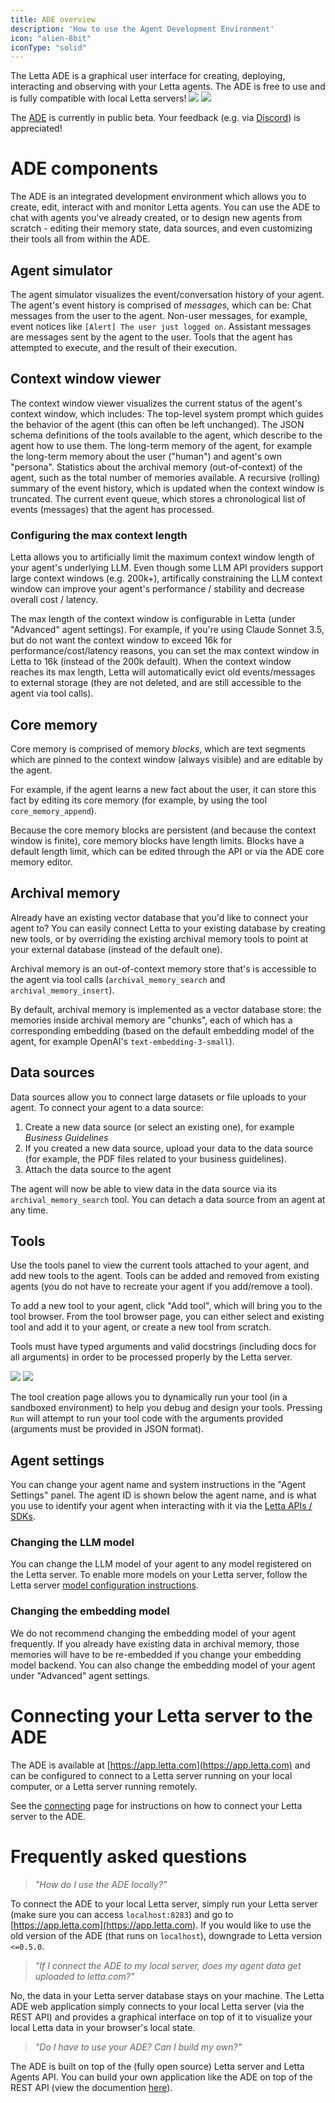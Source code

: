 ```yaml
---
title: ADE overview 
description: 'How to use the Agent Development Environment'
icon: "alien-8bit"
iconType: "solid"
---
```


<Card horizontal="true" title="Agent Development Environment (ADE)" icon="alien-8bit" iconType="solid" href="https://app.letta.com">
The Letta ADE is a graphical user interface for creating, deploying, interacting and observing with your Letta agents. The ADE is free to use and is fully compatible with local Letta servers!
</Card>

<img className="block w-300 dark:hidden" src="https://raw.githubusercontent.com/letta-ai/letta/refs/heads/main/assets/example_ade_screenshot_light.png" />
<img className="hidden w-300 dark:block" src="https://raw.githubusercontent.com/letta-ai/letta/refs/heads/main/assets/example_ade_screenshot.png" />

<Note>The [ADE](https://app.letta.com) is currently in public beta. Your feedback (e.g. via [Discord](https://discord.gg/letta)) is appreciated!</Note>

# ADE components
The ADE is an integrated development environment which allows you to create, edit, interact with and monitor Letta agents.
You can use the ADE to chat with agents you've already created, or to design new agents from scratch - editing their memory state, data sources, and even customizing their tools all from within the ADE.

## Agent simulator
The agent simulator visualizes the event/conversation history of your agent.
The agent's event history is comprised of *messages*, which can be:
<CardGroup cols={1}>
  <Card title="User messages" icon="user">
    Chat messages from the user to the agent.
  </Card>
  <Card title="System messages" icon="window">
    Non-user messages, for example, event notices like `[Alert] The user just logged on`.
  </Card>
  <Card title="Agent messages" icon="alien-8bit">
    Assistant messages are messages sent by the agent to the user.
  </Card>
  <Card title="Function (tool) messages" icon="rectangle-terminal">
    Tools that the agent has attempted to execute, and the result of their execution.
  </Card>
</CardGroup>

## Context window viewer
The context window viewer visualizes the current status of the agent's context window, which includes:
<CardGroup cols={1}>
  <Card title="System instructions">
    The top-level system prompt which guides the behavior of the agent (this can often be left unchanged).
  </Card>
  <Card title="Function (tool) definitions">
    The JSON schema definitions of the tools available to the agent, which describe to the agent how to use them.
  </Card>
  <Card title="Core (in-context) memory blocks">
    The long-term memory of the agent, for example the long-term memory about the user ("human") and agent's own "persona".
  </Card>
   <Card title="External (out-of-context) memory statistics">
    Statistics about the archival memory (out-of-context) of the agent, such as the total number of memories available.
  </Card> 
  <Card title="Recursive summary">
    A recursive (rolling) summary of the event history, which is updated when the context window is truncated.
  </Card> 
  <Card title="Event (message) queue">
    The current event queue, which stores a chronological list of events (messages) that the agent has processed.
  </Card> 
</CardGroup>

### Configuring the max context length
<Tip>Letta allows you to artificially limit the maximum context window length of your agent's underlying LLM. Even though some LLM API providers support large context windows (e.g. 200k+), artifically constraining the LLM context window can improve your agent's performance / stability and decrease overall cost / latency.</Tip>

The max length of the context window is configurable in Letta (under "Advanced" agent settings).
For example, if you're using Claude Sonnet 3.5, but do not want the context window to exceed 16k for performance/cost/latency reasons, you can set the max context window in Letta to 16k (instead of the 200k default). When the context window reaches its max length, Letta will automatically evict old events/messages to external storage (they are not deleted, and are still accessible to the agent via tool calls).

## Core memory
Core memory is comprised of memory *blocks*, which are text segments which are pinned to the context window (always visible) and are editable by the agent.

For example, if the agent learns a new fact about the user, it can store this fact by editing its core memory (for example, by using the tool `core_memory_append`).

Because the core memory blocks are persistent (and because the context window is finite), core memory blocks have length limits. Blocks have a default length limit, which can be edited through the API or via the ADE core memory editor.

## Archival memory
<Tip>Already have an existing vector database that you'd like to connect your agent to? You can easily connect Letta to your existing database by creating new tools, or by overriding the existing archival memory tools to point at your external database (instead of the default one).</Tip>

Archival memory is an out-of-context memory store that's is accessible to the agent via tool calls (`archival_memory_search` and `archival_memory_insert`).

By default, archival memory is implemented as a vector database store: the memories inside archival memory are "chunks", each of which has a corresponding embedding (based on the default embedding model of the agent, for example OpenAI's `text-embedding-3-small`).

## Data sources
Data sources allow you to connect large datasets or file uploads to your agent. To connect your agent to a data source:
1. Create a new data source (or select an existing one), for example *Business Guidelines*
2. If you created a new data source, upload your data to the data source (for example, the PDF files related to your business guidelines).
3. Attach the data source to the agent

The agent will now be able to view data in the data source via its `archival_memory_search` tool. You can detach a data source from an agent at any time.

## Tools
Use the tools panel to view the current tools attached to your agent, and add new tools to the agent.
Tools can be added and removed from existing agents (you do not have to recreate your agent if you add/remove a tool).

To add a new tool to your agent, click "Add tool", which will bring you to the tool browser.
From the tool browser page, you can either select and existing tool and add it to your agent, or create a new tool from scratch.

<Note>Tools must have typed arguments and valid docstrings (including docs for all arguments) in order to be processed properly by the Letta server.</Note>

<img className="block w-300 dark:hidden" src="/images/ade_screenshot_tool_debugger_light.png" />
<img className="hidden w-300 dark:block" src="/images/ade_screenshot_tool_debugger.png" />

The tool creation page allows you to dynamically run your tool (in a sandboxed environment) to help you debug and design your tools.
Pressing `Run` will attempt to run your tool code with the arguments provided (arguments must be provided in JSON format).

## Agent settings

You can change your agent name and system instructions in the "Agent Settings" panel.
The agent ID is shown below the agent name, and is what you use to identify your agent when interacting with it via the [Letta APIs / SDKs](https://docs.letta.com/api-reference).

### Changing the LLM model
You can change the LLM model of your agent to any model registered on the Letta server.
To enable more models on your Letta server, follow the Letta server [model configuration instructions](/models).

### Changing the embedding model
<Warning>We do not recommend changing the embedding model of your agent frequently. If you already have existing data in archival memory, those memories will have to be re-embedded if you change your embedding model backend.</Warning>
You can also change the embedding model of your agent under "Advanced" agent settings.


# Connecting your Letta server to the ADE

The ADE is available at [https://app.letta.com](https://app.letta.com) and can be configured to connect to a Letta server running on your local computer, or a Letta server running remotely.

See the [connecting](/connect) page for instructions on how to connect your Letta server to the ADE.

# Frequently asked questions

> _"How do I use the ADE locally?"_

To connect the ADE to your local Letta server, simply run your Letta server (make sure you can access `localhost:8283`) and go to [https://app.letta.com](https://app.letta.com). If you would like to use the old version of the ADE (that runs on `localhost`), downgrade to Letta version `<=0.5.0`.

> _"If I connect the ADE to my local server, does my agent data get uploaded to letta.com?"_

No, the data in your Letta server database stays on your machine. The Letta ADE web application simply connects to your local Letta server (via the REST API) and provides a graphical interface on top of it to visualize your local Letta data in your browser's local state.

> _"Do I have to use your ADE? Can I build my own?"_

The ADE is built on top of the (fully open source) Letta server and Letta Agents API. You can build your own application like the ADE on top of the REST API (view the documention [here](https://docs.letta.com/api-reference)).

